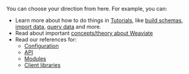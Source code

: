 You can choose your direction from here. For example, you can:

- Learn more about how to do things in [Tutorials](../tutorials/index.md), like [build schemas](../tutorials/schema.md), [import data](../tutorials/import.md), [query data](../tutorials/query.md) and more.
- Read about important [concepts/theory about Weaviate](../concepts/index.md)
- Read our references for:
  - [Configuration](../configuration/index.md)
  - [API](../api/index.md)
  - [Modules](../modules/index.md)
  - [Client libraries](../client-libraries/index.md)
